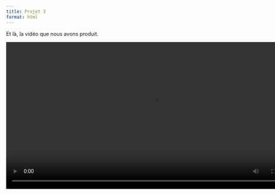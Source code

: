 ```yaml
---
title: Projet 3
format: html
---
```


Et là, la vidéo que nous avons produit.

<video width="800" controls loop>
  <source src="../visualisation/simulation_trajets.mp4" type="video/mp4">
</video>
